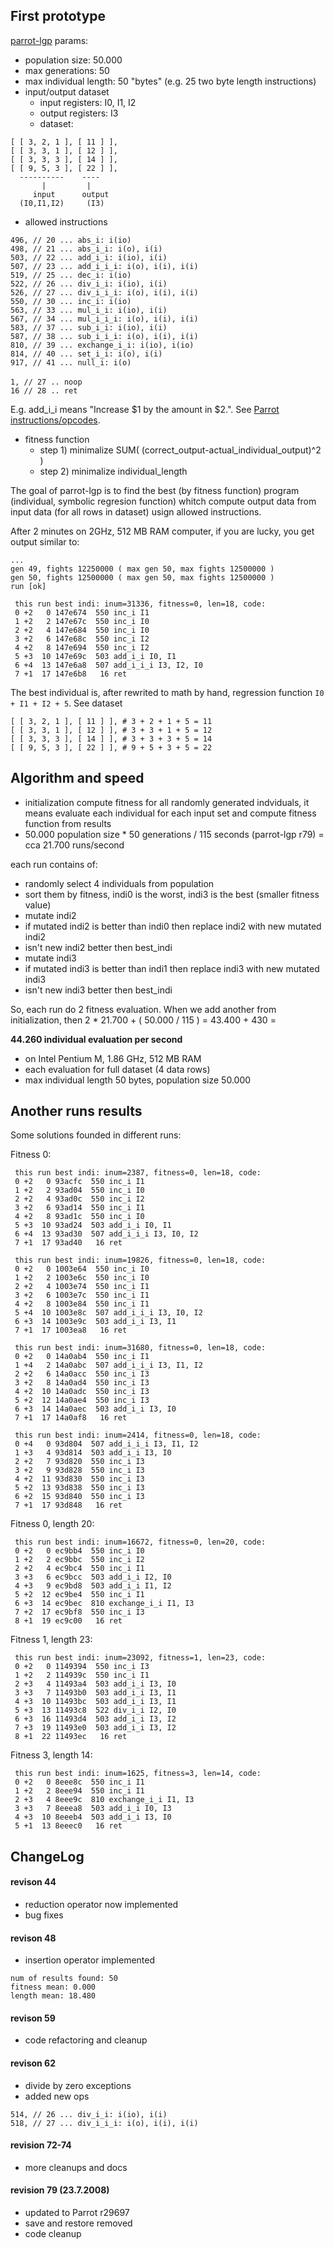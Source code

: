 == First prototype ==
[[parrot-lgp]] params:
* population size: 50.000
* max generations: 50
* max individual length: 50 "bytes" (e.g. 25 two byte length instructions)
* input/output dataset
** input registers: I0, I1, I2
** output registers: I3
** dataset:

 [ [ 3, 2, 1 ], [ 11 ] ],
 [ [ 3, 3, 1 ], [ 12 ] ], 
 [ [ 3, 3, 3 ], [ 14 ] ], 
 [ [ 9, 5, 3 ], [ 22 ] ], 
   ----------    ----
        |         |
      input      output
   (I0,I1,I2)     (I3)

* allowed instructions

 496, // 20 ... abs_i: i(io)
 498, // 21 ... abs_i_i: i(o), i(i)
 503, // 22 ... add_i_i: i(io), i(i)
 507, // 23 ... add_i_i_i: i(o), i(i), i(i)
 519, // 25 ... dec_i: i(io)
 522, // 26 ... div_i_i: i(io), i(i)
 526, // 27 ... div_i_i_i: i(o), i(i), i(i)
 550, // 30 ... inc_i: i(io)
 563, // 33 ... mul_i_i: i(io), i(i)
 567, // 34 ... mul_i_i_i: i(o), i(i), i(i)
 583, // 37 ... sub_i_i: i(io), i(i)
 587, // 38 ... sub_i_i_i: i(o), i(i), i(i)
 810, // 39 ... exchange_i_i: i(io), i(io)
 814, // 40 ... set_i_i: i(o), i(i)
 917, // 41 ... null_i: i(o)
 
 1, // 27 .. noop
 16 // 28 .. ret

E.g. add_i_i means "Increase $1 by the amount in $2.". See [http://www.parrotcode.org/docs/ops/ Parrot instructions/opcodes].

* fitness function
** step 1) minimalize SUM( (correct_output-actual_individual_output)^2 )
** step 2) minimalize individual_length

The goal of parrot-lgp is to find the best (by fitness function) program (individual, symbolic regresion function) whitch compute output data from input data (for all rows in dataset) usign allowed instructions.

After 2 minutes on 2GHz, 512 MB RAM computer, if you are lucky, you get output similar to:

 ...
 gen 49, fights 12250000 ( max gen 50, max fights 12500000 )
 gen 50, fights 12500000 ( max gen 50, max fights 12500000 )
 run [ok]

  this run best indi: inum=31336, fitness=0, len=18, code:
  0 +2   0 147e674  550 inc_i I1
  1 +2   2 147e67c  550 inc_i I0
  2 +2   4 147e684  550 inc_i I0
  3 +2   6 147e68c  550 inc_i I2
  4 +2   8 147e694  550 inc_i I2
  5 +3  10 147e69c  503 add_i_i I0, I1
  6 +4  13 147e6a8  507 add_i_i_i I3, I2, I0
  7 +1  17 147e6b8   16 ret


The best individual is, after rewrited to math by hand, regression function <code>I0 + I1 + I2 + 5</code>. See dataset

 [ [ 3, 2, 1 ], [ 11 ] ], # 3 + 2 + 1 + 5 = 11
 [ [ 3, 3, 1 ], [ 12 ] ], # 3 + 3 + 1 + 5 = 12
 [ [ 3, 3, 3 ], [ 14 ] ], # 3 + 3 + 3 + 5 = 14
 [ [ 9, 5, 3 ], [ 22 ] ], # 9 + 5 + 3 + 5 = 22

== Algorithm and speed ==
* initialization compute fitness for all randomly generated indviduals, it means evaluate each individual for each input set and compute fitness function from results
* 50.000 population size * 50 generations / 115 seconds (parrot-lgp r79) = cca 21.700 runs/second
each run contains of:
* randomly select 4 individuals from population
* sort them by fitness, indi0 is the worst, indi3 is the best (smaller fitness value)
* mutate indi2
* if mutated indi2 is better than indi0 then replace indi2 with new mutated indi2
* isn't new indi2 better then best_indi
* mutate indi3
* if mutated indi3 is better than indi1 then replace indi3 with new mutated indi3
* isn't new indi3 better then best_indi
So, each run do 2 fitness evaluation. When we add another from initialization, then 2 * 21.700  + ( 50.000 / 115 ) = 43.400 + 430 = 

'''44.260 individual evaluation per second'''
* on Intel Pentium M, 1.86 GHz, 512 MB RAM
* each evaluation for full dataset (4 data rows)
* max individual length 50 bytes, population size 50.000

== Another runs results ==
Some solutions founded in different runs:

Fitness 0:

  this run best indi: inum=2387, fitness=0, len=18, code:
  0 +2   0 93acfc  550 inc_i I1
  1 +2   2 93ad04  550 inc_i I0
  2 +2   4 93ad0c  550 inc_i I2
  3 +2   6 93ad14  550 inc_i I1
  4 +2   8 93ad1c  550 inc_i I0
  5 +3  10 93ad24  503 add_i_i I0, I1
  6 +4  13 93ad30  507 add_i_i_i I3, I0, I2
  7 +1  17 93ad40   16 ret

  this run best indi: inum=19826, fitness=0, len=18, code:
  0 +2   0 1003e64  550 inc_i I0
  1 +2   2 1003e6c  550 inc_i I0
  2 +2   4 1003e74  550 inc_i I1
  3 +2   6 1003e7c  550 inc_i I1
  4 +2   8 1003e84  550 inc_i I1
  5 +4  10 1003e8c  507 add_i_i_i I3, I0, I2
  6 +3  14 1003e9c  503 add_i_i I3, I1
  7 +1  17 1003ea8   16 ret

  this run best indi: inum=31680, fitness=0, len=18, code:
  0 +2   0 14a0ab4  550 inc_i I1
  1 +4   2 14a0abc  507 add_i_i_i I3, I1, I2
  2 +2   6 14a0acc  550 inc_i I3
  3 +2   8 14a0ad4  550 inc_i I3
  4 +2  10 14a0adc  550 inc_i I3
  5 +2  12 14a0ae4  550 inc_i I3
  6 +3  14 14a0aec  503 add_i_i I3, I0
  7 +1  17 14a0af8   16 ret

  this run best indi: inum=2414, fitness=0, len=18, code:
  0 +4   0 93d804  507 add_i_i_i I3, I1, I2
  1 +3   4 93d814  503 add_i_i I3, I0
  2 +2   7 93d820  550 inc_i I3
  3 +2   9 93d828  550 inc_i I3
  4 +2  11 93d830  550 inc_i I3
  5 +2  13 93d838  550 inc_i I3
  6 +2  15 93d840  550 inc_i I3
  7 +1  17 93d848   16 ret

Fitness 0, length 20:

  this run best indi: inum=16672, fitness=0, len=20, code:
  0 +2   0 ec9bb4  550 inc_i I0
  1 +2   2 ec9bbc  550 inc_i I2
  2 +2   4 ec9bc4  550 inc_i I1
  3 +3   6 ec9bcc  503 add_i_i I2, I0
  4 +3   9 ec9bd8  503 add_i_i I1, I2
  5 +2  12 ec9be4  550 inc_i I1
  6 +3  14 ec9bec  810 exchange_i_i I1, I3
  7 +2  17 ec9bf8  550 inc_i I3
  8 +1  19 ec9c00   16 ret

Fitness 1, length 23:
 
  this run best indi: inum=23092, fitness=1, len=23, code:
  0 +2   0 1149394  550 inc_i I3
  1 +2   2 114939c  550 inc_i I1
  2 +3   4 11493a4  503 add_i_i I3, I0
  3 +3   7 11493b0  503 add_i_i I3, I1
  4 +3  10 11493bc  503 add_i_i I3, I1
  5 +3  13 11493c8  522 div_i_i I2, I0
  6 +3  16 11493d4  503 add_i_i I3, I2
  7 +3  19 11493e0  503 add_i_i I3, I2
  8 +1  22 11493ec   16 ret

Fitness 3, length 14:

  this run best indi: inum=1625, fitness=3, len=14, code:
  0 +2   0 8eee8c  550 inc_i I1
  1 +2   2 8eee94  550 inc_i I1
  2 +3   4 8eee9c  810 exchange_i_i I1, I3
  3 +3   7 8eeea8  503 add_i_i I0, I3
  4 +3  10 8eeeb4  503 add_i_i I3, I0
  5 +1  13 8eeec0   16 ret


== ChangeLog ==
==== revison 44 ====
* reduction operator now implemented
* bug fixes

==== revison 48 ====
* insertion operator implemented

 num of results found: 50
 fitness mean: 0.000
 length mean: 18.480

==== revison 59 ====
* code refactoring and cleanup

==== revison 62 ====
* divide by zero exceptions
* added new ops
 514, // 26 ... div_i_i: i(io), i(i)
 518, // 27 ... div_i_i_i: i(o), i(i), i(i)

==== revision 72-74 ====
* more cleanups and docs

==== revision 79 (23.7.2008) ====
* updated to Parrot r29697
* save and restore removed
* code cleanup
